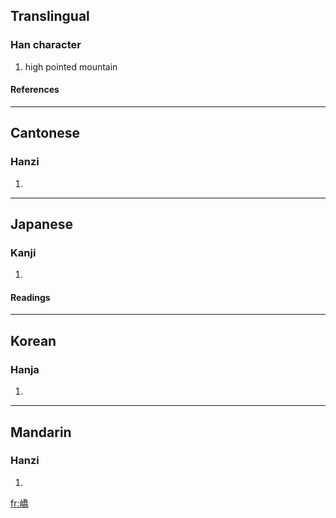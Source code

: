 {{see|峤}}

==Translingual==
===Han character===
{{Han char|rn=46|rad=山|as=12|sn=15|four=2272<sub>7</sub>|canj=山竹大月 (UHKB)}}
# high pointed mountain
====References====
{{Han ref|kx=0320.080|dkj=08488|dj=0620.120|hdz=10797.190|uh=5DA0|ud=23968|bh=E569|bd=58729}}
----
==Cantonese==
===Hanzi===
{{yue-hanzi|jyut=|y=giu6, kiu4}}
# {{defn|Cantonese}}
----
==Japanese==
===Kanji===
{{ja-kanji|grade=|rs=山12}}
# {{defn|Japanese}} 
====Readings====
{{ja-readings|on=[[きょう]] (kyō), [[ぎょう]] (gyō)|kun=}}
----
==Korean==
===Hanja===
{{ko-hanja|hangeul=교|rv=gyo|mr=kyo}}
# {{defn|Korean}}
----
==Mandarin==
===Hanzi===
{{cmn-hanzi|sim=峤|pin=[[jiào]] (jiao4)|wg=chiao<sup>4</sup>}}
# {{defn|Mandarin}}

[[fr:嶠]]